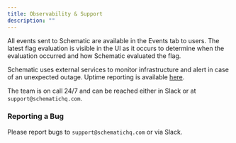 ```yaml
---
title: Observability & Support
description: ""
---
```


All events sent to Schematic are available in the Events tab to users. The latest flag evaluation is visible in the UI as it occurs to determine when the evaluation occurred and how Schematic evaluated the flag.

Schematic uses external services to monitor infrastructure and alert in case of an unexpected outage. Uptime reporting is available [here](https://schematic.statuspage.io/). 

The team is on call 24/7 and can be reached either in Slack or at `support@schematichq.com`.

### Reporting a Bug

Please report bugs to `support@schematichq.com` or via Slack.